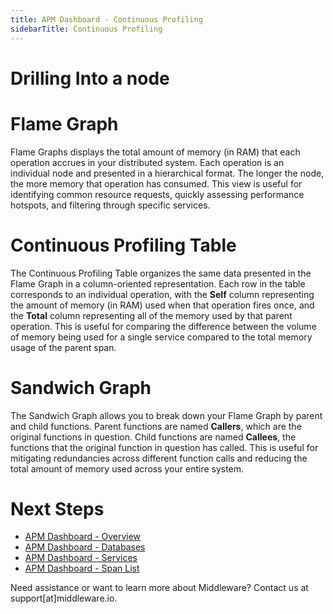```yaml
---
title: APM Dashboard - Continuous Profiling
sidebarTitle: Continuous Profiling
---
```


# Drilling Into a node

# Flame Graph 

Flame Graphs displays the total amount of memory (in RAM) that each operation accrues in your distributed system. Each operation is an individual node and presented in a hierarchical format. The longer the node, the more memory that operation has consumed. This view is useful for identifying common resource requests, quickly assessing performance hotspots, and filtering through specific services.



# Continuous Profiling Table

The Continuous Profiling Table organizes the same data presented in the Flame Graph in a column-oriented representation. Each row in the table corresponds to an individual operation, with the __Self__ column representing the amount of memory (in RAM) used when that operation fires once, and the __Total__ column representing all of the memory used by that parent operation. This is useful for comparing the difference between the volume of memory being used for a single service compared to the total memory usage of the parent span.

# Sandwich Graph

The Sandwich Graph allows you to break down your Flame Graph by parent and child functions. Parent functions are named __Callers__, which are the original functions in question. Child functions are named __Callees__, the functions that the original function in question has called. This is useful for mitigating redundancies across different function calls and reducing the total amount of memory used across your entire system.

# Next Steps

- [APM Dashboard - Overview]()
- [APM Dashboard - Databases]()
- [APM Dashboard - Services]() 
- [APM Dashboard - Span List]()

<Note> Need assistance or want to learn more about Middleware? Contact us at support[at]middleware.io. </Note>